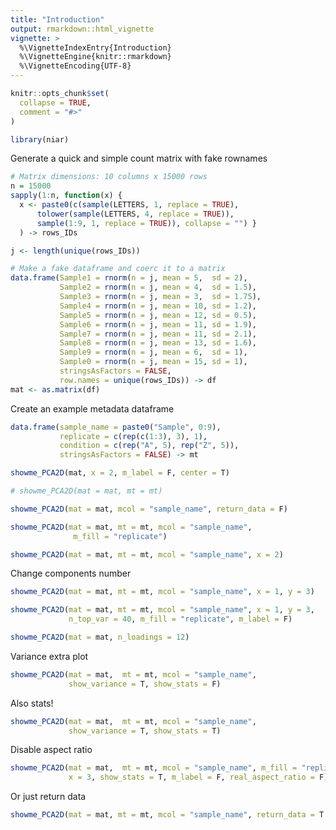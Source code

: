 ```yaml
---
title: "Introduction"
output: rmarkdown::html_vignette
vignette: >
  %\VignetteIndexEntry{Introduction}
  %\VignetteEngine{knitr::rmarkdown}
  %\VignetteEncoding{UTF-8}
---
```


```r
knitr::opts_chunk$set(
  collapse = TRUE,
  comment = "#>"
)
```

```r
library(niar)
```

Generate a quick and simple count matrix with fake rownames
```r
# Matrix dimensions: 10 columns x 15000 rows
n = 15000
sapply(1:n, function(x) {
  x <- paste0(c(sample(LETTERS, 1, replace = TRUE),
      tolower(sample(LETTERS, 4, replace = TRUE)),
      sample(1:9, 1, replace = TRUE)), collapse = "") } 
  ) -> rows_IDs

j <- length(unique(rows_IDs))

# Make a fake dataframe and coerc it to a matrix
data.frame(Sample1 = rnorm(n = j, mean = 5,  sd = 2), 
           Sample2 = rnorm(n = j, mean = 4,  sd = 1.5),
           Sample3 = rnorm(n = j, mean = 3,  sd = 1.75),
           Sample4 = rnorm(n = j, mean = 10, sd = 1.2),
           Sample5 = rnorm(n = j, mean = 12, sd = 0.5),
           Sample6 = rnorm(n = j, mean = 11, sd = 1.9), 
           Sample7 = rnorm(n = j, mean = 11, sd = 2.1), 
           Sample8 = rnorm(n = j, mean = 13, sd = 1.6), 
           Sample9 = rnorm(n = j, mean = 6,  sd = 1), 
           Sample0 = rnorm(n = j, mean = 15, sd = 1), 
           stringsAsFactors = FALSE, 
           row.names = unique(rows_IDs)) -> df
mat <- as.matrix(df)
```

Create an example metadata dataframe
```r
data.frame(sample_name = paste0("Sample", 0:9),
           replicate = c(rep(c(1:3), 3), 1), 
           condition = c(rep("A", 5), rep("Z", 5)),
           stringsAsFactors = FALSE) -> mt
```

```r
showme_PCA2D(mat, x = 2, m_label = F, center = T)
```

```r
# showme_PCA2D(mat = mat, mt = mt)
```

```r
showme_PCA2D(mat = mat, mcol = "sample_name", return_data = F)
```

```r
showme_PCA2D(mat = mat, mt = mt, mcol = "sample_name",
              m_fill = "replicate")
```

```r
showme_PCA2D(mat = mat, mt = mt, mcol = "sample_name", x = 2)
```

Change components number
```r
showme_PCA2D(mat = mat, mt = mt, mcol = "sample_name", x = 1, y = 3)
```

```r
showme_PCA2D(mat = mat, mt = mt, mcol = "sample_name", x = 1, y = 3,
             n_top_var = 40, m_fill = "replicate", m_label = F)
```

```r
showme_PCA2D(mat = mat, n_loadings = 12)
```

Variance extra plot
```r
showme_PCA2D(mat = mat,  mt = mt, mcol = "sample_name",
             show_variance = T, show_stats = F)
```

Also stats!
```r
showme_PCA2D(mat = mat,  mt = mt, mcol = "sample_name", 
             show_variance = T, show_stats = T)
```

Disable aspect ratio
```r
showme_PCA2D(mat = mat,  mt = mt, mcol = "sample_name", m_fill = "replicate",
             x = 3, show_stats = T, m_label = F, real_aspect_ratio = F)
```

Or just return data
```r
showme_PCA2D(mat = mat, mt = mt, mcol = "sample_name", return_data = T )
```
